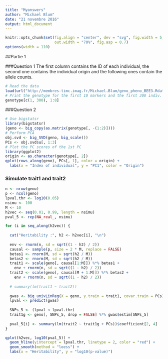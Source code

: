 ```yaml
---
title: "Myanswers"
author: "Michael Blum"
date: "21 novembre 2016"
output: html_document
---
```


```r
knitr::opts_chunk$set(fig.align = "center", dev = "svg", fig.width = 5,
                      out.width = "70%", fig.asp = 0.7)
options(width = 110)
```

##Partie 1

###Question 1
The first column contains the ID of each individual, the second one contains the individual origin and the following ones contain the  allele counts.
```r
# Read the data
load(url("http://membres-timc.imag.fr/Michael.Blum/geno_pheno_BEE3.Rdata"))
# Print the genotype for the first 10 markers and the first 300 indiv. in the data matrix
genotype[c(1, 300), 1:8]
```


###Question 2
```r
# Use bigstatsr
library(bigstatsr)
(geno <- big_copy(as.matrix(genotype[, -(1:2)])))
# Perform PCA
obj.svd <- big_SVD(geno, big_scale())
PCs <- obj.svd$u[, 1:3]
# Plot the PC scores of the 1st PC
library(ggplot2)
origin <- as.character(genotype[, 2])
qplot(rows_along(geno), PCs[, 1], color = origin) +
  labs(x = "Index of individual", y = "PC1", color = "Origin")
```

### Simulate trait1 and trait2
```r
n <- nrow(geno)
p <- ncol(geno)
lpval.thr <- log10(0.05) 
nsimu <- 100
M <- 10
h2vec <- seq(0.01, 0.99, length = nsimu)
pval_5 <- rep(NA_real_, nsimu)

for (i in seq_along(h2vec)) {
  
  cat("Heritability :", h2 <- h2vec[i], "\n")
  
  env <- rnorm(n, sd = sqrt((1 - h2) / 2))
  causal <- sample(p, size = 2 * M, replace = FALSE)
  betas1 <- rnorm(M, sd = sqrt(h2 / M))
  betas2 <- rnorm(M, sd = sqrt(h2 / M))
  trait1 <- scale(geno[, causal[1:M]]) %*% betas1 + 
    env + rnorm(n, sd = sqrt((1 - h2) / 2))
  trait2 <- scale(geno[, causal[M + 1:M]]) %*% betas2 +
    env + rnorm(n, sd = sqrt((1 - h2) / 2))
  
  # summary(lm(trait1 ~ trait2))
  
  gwas <- big_univLinReg(X = geno, y.train = trait1, covar.train = PCs)
  lpval <- predict(gwas)
  
  SNPs_5 <- (lpval < lpval.thr)
  trait1g <- geno[, SNPs_5, drop = FALSE] %*% gwas$estim[SNPs_5]
  
  pval_5[i] <- summary(lm(trait2 ~ trait1g + PCs))$coefficient[2, 4]
}
```


```r
qplot(h2vec, log10(pval_5)) +
  geom_hline(yintercept = lpval.thr, linetype = 2, color = "red") +
  geom_smooth(method = "loess") +
  labs(x = "Heritability", y = "log10(p-value)")
```

